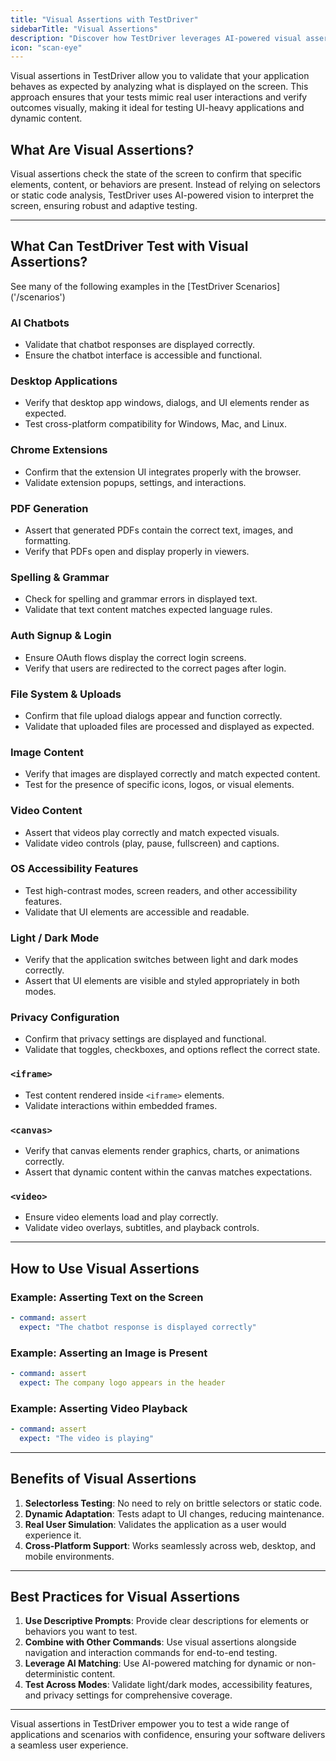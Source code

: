 ```yaml
---
title: "Visual Assertions with TestDriver"
sidebarTitle: "Visual Assertions"
description: "Discover how TestDriver leverages AI-powered visual assertions to validate UI behavior and enhance end-to-end testing."
icon: "scan-eye"
---
```


Visual assertions in TestDriver allow you to validate that your application behaves as expected by analyzing what is displayed on the screen. This approach ensures that your tests mimic real user interactions and verify outcomes visually, making it ideal for testing UI-heavy applications and dynamic content.

## What Are Visual Assertions?

Visual assertions check the state of the screen to confirm that specific elements, content, or behaviors are present. Instead of relying on selectors or static code analysis, TestDriver uses AI-powered vision to interpret the screen, ensuring robust and adaptive testing.

---

## What Can TestDriver Test with Visual Assertions?

<Info>
    See many of the following examples in the [TestDriver Scenarios]('/scenarios')
</Info>

### AI Chatbots
  - Validate that chatbot responses are displayed correctly.
  - Ensure the chatbot interface is accessible and functional.

### Desktop Applications
  - Verify that desktop app windows, dialogs, and UI elements render as expected.
  - Test cross-platform compatibility for Windows, Mac, and Linux.

### Chrome Extensions
  - Confirm that the extension UI integrates properly with the browser.
  - Validate extension popups, settings, and interactions.

### PDF Generation
  - Assert that generated PDFs contain the correct text, images, and formatting.
  - Verify that PDFs open and display properly in viewers.

### Spelling & Grammar
  - Check for spelling and grammar errors in displayed text.
  - Validate that text content matches expected language rules.

### Auth Signup & Login
  - Ensure OAuth flows display the correct login screens.
  - Verify that users are redirected to the correct pages after login.

### File System & Uploads
  - Confirm that file upload dialogs appear and function correctly.
  - Validate that uploaded files are processed and displayed as expected.

### Image Content
  - Verify that images are displayed correctly and match expected content.
  - Test for the presence of specific icons, logos, or visual elements.

### Video Content
  - Assert that videos play correctly and match expected visuals.
  - Validate video controls (play, pause, fullscreen) and captions.

### OS Accessibility Features
  - Test high-contrast modes, screen readers, and other accessibility features.
  - Validate that UI elements are accessible and readable.

### Light / Dark Mode
  - Verify that the application switches between light and dark modes correctly.
  - Assert that UI elements are visible and styled appropriately in both modes.

### Privacy Configuration
  - Confirm that privacy settings are displayed and functional.
  - Validate that toggles, checkboxes, and options reflect the correct state.

### `<iframe>`
  - Test content rendered inside `<iframe>` elements.
  - Validate interactions within embedded frames.

### `<canvas>`
  - Verify that canvas elements render graphics, charts, or animations correctly.
  - Assert that dynamic content within the canvas matches expectations.

### `<video>`
  - Ensure video elements load and play correctly.
  - Validate video overlays, subtitles, and playback controls.

---

## How to Use Visual Assertions

### Example: Asserting Text on the Screen

```yaml
- command: assert
  expect: "The chatbot response is displayed correctly"

```

### Example: Asserting an Image is Present

```yaml
- command: assert
  expect: The company logo appears in the header
```

### Example: Asserting Video Playback

```yaml
- command: assert
  expect: "The video is playing"

```
---

## Benefits of Visual Assertions

1. **Selectorless Testing**: No need to rely on brittle selectors or static code.
2. **Dynamic Adaptation**: Tests adapt to UI changes, reducing maintenance.
3. **Real User Simulation**: Validates the application as a user would experience it.
4. **Cross-Platform Support**: Works seamlessly across web, desktop, and mobile environments.

---

## Best Practices for Visual Assertions

1. **Use Descriptive Prompts**: Provide clear descriptions for elements or behaviors you want to test.
2. **Combine with Other Commands**: Use visual assertions alongside navigation and interaction commands for end-to-end testing.
3. **Leverage AI Matching**: Use AI-powered matching for dynamic or non-deterministic content.
4. **Test Across Modes**: Validate light/dark modes, accessibility features, and privacy settings for comprehensive coverage.

---

Visual assertions in TestDriver empower you to test a wide range of applications and scenarios with confidence, ensuring your software delivers a seamless user experience.

